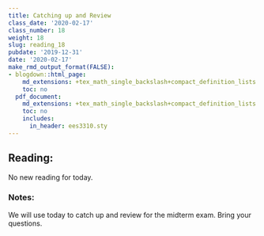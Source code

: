 ```yaml
---
title: Catching up and Review
class_date: '2020-02-17'
class_number: 18
weight: 18
slug: reading_18
pubdate: '2019-12-31'
date: '2020-02-17'
make_rmd_output_format(FALSE):
- blogdown::html_page:
    md_extensions: +tex_math_single_backslash+compact_definition_lists
    toc: no
  pdf_document:
    md_extensions: +tex_math_single_backslash+compact_definition_lists
    toc: no
    includes:
      in_header: ees3310.sty
---
```

## Reading:

No new reading for today.

### Notes:

We will use today to catch up and review for the midterm exam. Bring your questions.
